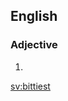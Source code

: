 ==English==

===Adjective===
{{head|en|adjective superlative form}}

# {{en-superlative of|bitty}}

[[sv:bittiest]]